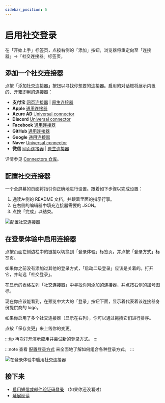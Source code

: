 ```yaml
---
sidebar_position: 5
---
```



# 启用社交登录

在「开始上手」标签页，点按右侧的「添加」按钮，浏览器将重定向至「连接器」->「社交连接器」标签页。

<ConnectorsIntro />

## 添加一个社交连接器

点按「添加社交连接器」按钮以寻找你想要的连接器。启用的对话框将展示内置的、开箱即用的连接器：

- **支付宝** [网页连接器](https://github.com/logto-io/connectors/tree/master/packages/connector-alipay-web) | [原生连接器](https://github.com/logto-io/connectors/tree/master/packages/connector-alipay-native)
- **Apple** [通用连接器](https://github.com/logto-io/connectors/tree/master/packages/connector-apple)
- **Azure AD** [Universal connector](https://github.com/logto-io/connectors/tree/master/packages/connector-azuread)
- **Discord** [Universal connector](https://github.com/logto-io/connectors/tree/master/packages/connector-discord)
- **Facebook** [通用连接器](https://github.com/logto-io/connectors/tree/master/packages/connector-facebook)
- **GitHub** [通用连接器](https://github.com/logto-io/connectors/tree/master/packages/connector-github)
- **Google** [通用连接器](https://github.com/logto-io/connectors/tree/master/packages/connector-google)
- **Naver** [Universal connector](https://github.com/logto-io/connectors/tree/master/packages/connector-naver)
- **微信** [网页连接器](https://github.com/logto-io/connectors/tree/master/packages/connector-wechat-web) | [原生连接器](https://github.com/logto-io/connectors/tree/master/packages/connector-wechat-native)

详情参见 [Connectors 仓库](https://github.com/logto-io/connectors)。

<ConnectorsWip />

## 配置社交连接器

一个全屏幕的页面将指引你正确地进行设置。跟着如下步骤以完成设置：

1. 通读左侧的 README 文档，并跟着里面的指示行事。
2. 在右侧的编辑器中填充连接器需要的 JSON。
3. 点按「完成」以结束。

![配置社交连接器](./assets/configure-social-connector.png)

## 在登录体验中启用连接器

点按页面左侧边栏中的链接以切换到「登录体验」标签页，并点按「登录方式」标签页。

如果你之前没有添加过其他的登录方式，「启动二级登录」应该是关着的。打开它，并勾选「社交登录」。

在显示的表格左列「社交连接器」中寻找你刚添加的连接器，并点按右侧的加号图标。

现在你应该能看到，在预览中大大的「登录」按钮下面，显示着代表着该连接器身份提供商的 logo。

如果你启用了多个社交连接器（显示在右列），你可以通过拖拽它们进行排序。

点按「保存变更」来上线你的变更。

:::tip
再次打开演示应用并尝试新的登录方式。
:::

:::note
查看 [配置登录方式](../../recipes/customize-sie/configure-sign-in-methods.mdx) 来全面地了解如何组合各种登录方式。
:::

![在登录体验中启用社交连接器](./assets/sie-enable-social-connector.png)

## 接下来

- [启用短信或邮件验证码登录](./enable-passcode-sign-in.mdx) （如果你还没看过）
- [延展阅读](./further-readings.md)

